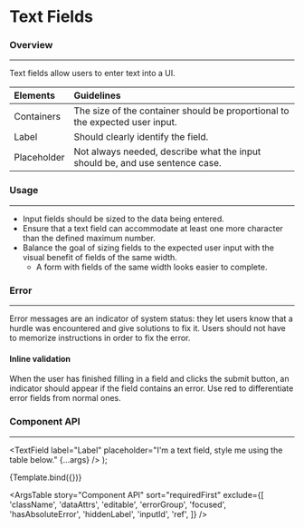 
<Meta title="Components/Forms/Text Fields" component={TextField} />

# Text Fields

### Overview

<hr />

Text fields allow users to enter text into a UI.

| Elements    | Guidelines                                                                   |
| :---------- | :--------------------------------------------------------------------------- |
| Containers  | The size of the container should be proportional to the expected user input. |
| Label       | Should clearly identify the field.                                           |
| Placeholder | Not always needed, describe what the input should be, and use sentence case. |

### Usage

<hr />

- Input fields should be sized to the data being entered.
- Ensure that a text field can accommodate at least one more character than the defined maximum number.
- Balance the goal of sizing fields to the expected user input with the visual benefit of fields of the same width.
  - A form with fields of the same width looks easier to complete.

<Canvas>
  <Story name="Default">
    <TextField label="Label" placeholder="Placeholder" />
  </Story>
  <Story name="Number">
    <TextField label="Number Input" placeholder="0" type="number" />
  </Story>
</Canvas>

### Error

<hr />

Error messages are an indicator of system status: they let users know that a hurdle was encountered and give solutions to fix it. Users should not have to memorize instructions in order to fix the error.

#### Inline validation

When the user has finished filling in a field and clicks the submit button, an indicator should appear if the field contains an error. Use red to differentiate error fields from normal ones.

<Canvas>
  <Story name="Error">
    <TextField
      label="Label"
      placeholder="Error state"
      errorText="This input needs further attention!"
    />
  </Story>
</Canvas>

### Component API

<hr />

  <TextField
    label="Label"
    placeholder="I'm a text field, style me using the table below."
    {...args}
  />
);

<Canvas>
  <Story
    name="Component API"
    args={{
      disabled: false,
      errorText: '',
      expand: false,
      helperText: '',
      helperTextPosition: 'bottom',
      hideLabel: false,
      loading: false,
      max: null,
      min: null,
      noMarginTop: false,
      optional: false,
      required: false,
      type: 'string',
      tooltipText: '',
      value: 'This is a test input.',
    }}
    argTypes={{
      disabled: {
        description: 'If true, the component is disabled.',
        table: {
          type: { summary: 'boolean' },
          defaultValue: { summary: 'false' },
        },
      },
      errorText: {
        description: 'Displays error text below the text field.',
      },
      expand: {
        description:
          'If true, the text field will take up the full width of its container.',
        table: {
          defaultValue: { summary: 'false' },
        },
      },
      helperText: {
        description: 'Displays informative text below the text field.',
        table: {
          type: { summary: 'string' },
        },
      },
      helperTextPosition: {
        description: 'Changes the position of the helper text.',
        table: {
          defaultValue: { summary: 'bottom' },
        },
      },
      hideLabel: {
        description: 'Removes the label.',
        table: {
          defaultValue: { summary: 'false' },
        },
      },
      loading: {
        description: 'Used to depict a loading state.',
        table: {
          defaultValue: { summary: 'false' },
        },
      },
      min: {
        description:
          'The number amounts required in TextField and the "type" prop must also be set to "number"',
      },
      noMarginTop: {
        description: 'Removes the spacing above the text field.',
        table: {
          defaultValue: { summary: 'false' },
        },
      },
      optional: {
        description: 'If true, the label is displayed as optional.',
        table: {
          defaultValue: { summary: 'false' },
        },
      },
      required: {
        description: 'If true, the label is displayed as required.',
        table: {
          defaultValue: { summary: 'false' },
        },
      },
      tooltipText: {
        description:
          'Displays informative text when users hover over the icon.',
      },
      type: {
        description:
          'Type of the input element. It should be a valid HTML5 input type.',
        table: {
          type: { summary: 'string' },
          defaultValue: { summary: 'string' },
        },
        type: 'inline-radio',
        options: ['number', 'string'],
      },
      value: {
        description:
          'The value of the input element, required for a controlled component.',
        table: {
          type: { summary: 'any' },
        },
      },
    }}
  >
    {Template.bind({})}
  </Story>
</Canvas>

<ArgsTable
  story="Component API"
  sort="requiredFirst"
  exclude={[
    'className',
    'dataAttrs',
    'editable',
    'errorGroup',
    'focused',
    'hasAbsoluteError',
    'hiddenLabel',
    'inputId',
    'ref',
  ]}
/>
